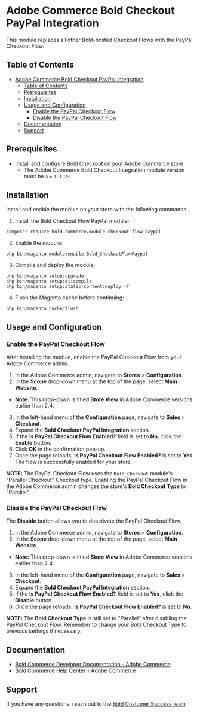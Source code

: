 # Adobe Commerce Bold Checkout PayPal Integration

This module replaces all other Bold-hosted Checkout Flows with the PayPal Checkout Flow.

## Table of Contents

- [Adobe Commerce Bold Checkout PayPal Integration](#adobe-commerce-bold-checkout-paypal-integration)
  - [Table of Contents](#table-of-contents)
  - [Prerequisites](#prerequisites)
  - [Installation](#installation)
  - [Usage and Configuration](#usage-and-configuration)
    - [Enable the PayPal Checkout Flow](#enable-the-paypal-checkout-flow)
    - [Disable the PayPal Checkout Flow](#disable-the-paypal-checkout-flow)
  - [Documentation](#documentation)
  - [Support](#support)

## Prerequisites

- [Install and configure Bold Checkout on your Adobe Commerce store](https://developer.boldcommerce.com/guides/platform-integration/adobe-commerce/installation)
  - The Adobe Commerce Bold Checkout Integration module version must be >= `1.1.23`

## Installation

Install and enable the module on your store with the following commands:

1. Install the Bold Checkout Flow PayPal module:

  ```
  composer require bold-commerce/module-checkout-flow-paypal
  ```

2. Enable the module:

  ```
  php bin/magento module:enable Bold_CheckoutFlowPaypal
  ```
   
3. Compile and deploy the module:

  ```
  php bin/magento setup:upgrade
  php bin/magento setup:di:compile
  php bin/magento setup:static-content:deploy -f
  ```

4. Flush the Magento cache before continuing:

  ```
  php bin/magento cache:flush
  ```
   
## Usage and Configuration

### Enable the PayPal Checkout Flow

After installing the module, enable the PayPal Checkout Flow from your Adobe Commerce admin.

1. In the Adobe Commerce admin, navigate to **Stores** > **Configuration**.
2. In the **Scope** drop-down menu at the top of the page, select **Main Website**.
  * **Note:** This drop-down is titled **Store View** in Adobe Commerce versions earlier than 2.4.
3. In the left-hand menu of the **Configuration** page, navigate to **Sales** > **Checkout**.
4. Expand the **Bold Checkout PayPal Integration** section.
5. If the **Is PayPal Checkout Flow Enabled?** field is set to **No**, click the **Enable** button.
6. Click **OK** in the confirmation pop-up.
7. Once the page reloads, **Is PayPal Checkout Flow Enabled?** is set to **Yes**. The flow is successfully enabled for your store.

**NOTE:** The PayPal Checkout Flow uses the `Bold_Checkout` module's "Parallel Checkout" Checkout type. Enabling the PayPal Checkout Flow in the Adobe Commerce admin changes the store's **Bold Checkout Type** to "Parallel".

### Disable the PayPal Checkout Flow

The **Disable** button allows you to deactivate the PayPal Checkout Flow. 

1. In the Adobe Commerce admin, navigate to **Stores** > **Configuration**.
2. In the **Scope** drop-down menu at the top of the page, select **Main Website**.
  * **Note:** This drop-down is titled **Store View** in Adobe Commerce versions earlier than 2.4.
3. In the left-hand menu of the **Configuration** page, navigate to **Sales** > **Checkout**.
4. Expand the **Bold Checkout PayPal Integration** section.
5. If the **Is PayPal Checkout Flow Enabled?** field is set to **Yes**, click the **Disable** button.
6. Once the page reloads, **Is PayPal Checkout Flow Enabled?** is set to **No**.

**NOTE:** The **Bold Checkout Type** is still set to "Parallel" after disabling the PayPal Checkout Flow. Remember to change your Bold Checkout Type to previous settings if necessary.

## Documentation

- [Bold Commerce Developer Documentation - Adobe Commerce](https://developer.boldcommerce.com/guides/platform-integration/adobe-commerce/overview)
- [Bold Commerce Help Center - Adobe Commerce](https://support.boldcommerce.com/hc/en-us/categories/16190946964756-Checkout)

## Support

If you have any questions, reach out to the [Bold Customer Success team](https://support.boldcommerce.com/hc/en-us/requests/new?ticket_form_id=132106).
